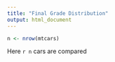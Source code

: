```yaml
---
title: "Final Grade Distribution"
output: html_document
---
```

```r
n <- nrow(mtcars)
```
Here `r n` cars are compared